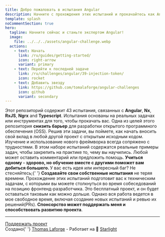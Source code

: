 ```yaml
---
title: Добро пожаловать в испытания Angular
description: Начните с прохождения этих испытаний и прокачайтесь как Angular разработчик.
template: splash
noCommentSection: true
hero:
  tagline: Начните сейчас и станьте экспертом Angular!
  image:
    file: ../../../assets/angular-challenge.webp
  actions:
    - text: Начать
      link: /ru/guides/getting-started/
      icon: right-arrow
      variant: primary
    - text: Перейти к последней задаче
      link: /ru/challenges/angular/39-injection-token/
      icon: rocket
    - text: Добавить звезду
      link: https://github.com/tomalaforge/angular-challenges
      icon: github
      variant: secondary
---
```



<CardGrid>
<Card title="43 Испытания">
  Этот репозиторий содержит 43 испытания, связанных с <b>Angular</b>, <b>Nx</b>, <b>RxJS</b>, <b>Ngrx</b> and <b>Typescript</b>.
  Испытания основаны на реальных задачах или инструментах для того, чтобы прокачать вас.
</Card>

<Card title="Subscribe to get notify of latest challenges">
<SubscriptionForm isNote={false}/>
</Card>

<Card title="Станьте мейнтейнером открытого программного обеспечения (OSS)">
  Одна из целей этого репозитория <b>снизить барьер</b> для разработки
  открытого программного обеспечения (OSS). Решив эти задачи, вы поймете,
  как начать вносить свой вклад в любой другой проект с открытым исходным кодом.
</Card>

<Card title="Учитесь вместе с другими">
  Изучение и использование нового фреймворка всегда сопряжено с трудностями.
  В этом наборе испытаний содержатся реальные примеры задач, чтобы закрепить на практике то, чему вы научились.
  Любой может оставить комментарий или предложить помощь.
  <b>
    Учиться одному - здорово, но обучение вместе с другими поможет вам добиться большего.
  </b>
</Card>

<Card title="Вносите свой вклад">
  У вас есть идея или интересный баг? Не стесняйтесь;{' '}
  <b>Создавайте свои  собственные испытания</b> не теряя времени.
</Card>

<Card title="Подготовьтесь к собеседованию">
  Прохождение этих испытаний подготовит вас к техническим задачам, с которыми вы
  можете столкнуться во время собеседований на позицию фронтенд-разработчика.
</Card>

<Card title="Поддержка">
  Это бесплатный проект, и он будет оставаться таковым как можно дольше.
  Однако вся работа ведется в мое свободное время, включая создание новых испытаний и ревью их решений(PRs).
  <b>Спонсорство может поддержать меня и способствовать развитию проекта</b>.
</Card>

</CardGrid>

---

<div class="article-footer">
  <a href="https://github.com/sponsors/tomalaforge" alt="Sponsor link">
    <MyIcon name="fillHeart" size="1.2rem" color="white" />
    Поддержать проект
  </a>
</div>

<div class="main-page-footer">
  Создано{' '}
  <a href="https://github.com/tomalaforge?tab=repositories">Thomas Laforge</a> -
  Работает на 🌟 <a href="https://starlight.astro.build/">Starlight</a>
</div>

